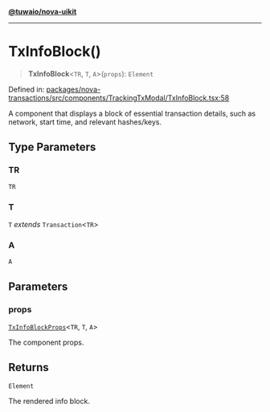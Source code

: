 [**@tuwaio/nova-uikit**](../../../README.md)

***

# TxInfoBlock()

> **TxInfoBlock**\<`TR`, `T`, `A`\>(`props`): `Element`

Defined in: [packages/nova-transactions/src/components/TrackingTxModal/TxInfoBlock.tsx:58](https://github.com/TuwaIO/nova-uikit/blob/b72145a1f64f5b4f5f0fedbaf7f0792427229acd/packages/nova-transactions/src/components/TrackingTxModal/TxInfoBlock.tsx#L58)

A component that displays a block of essential transaction details,
such as network, start time, and relevant hashes/keys.

## Type Parameters

### TR

`TR`

### T

`T` *extends* `Transaction`\<`TR`\>

### A

`A`

## Parameters

### props

[`TxInfoBlockProps`](../type-aliases/TxInfoBlockProps.md)\<`TR`, `T`, `A`\>

The component props.

## Returns

`Element`

The rendered info block.
